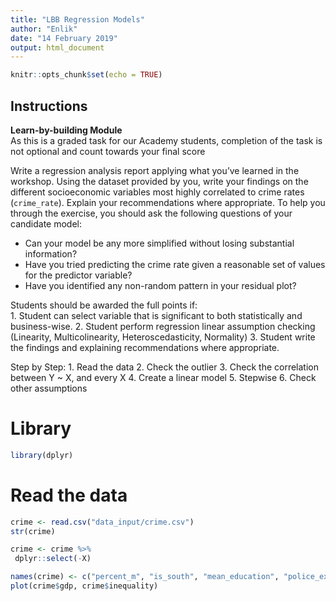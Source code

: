 ```yaml
---
title: "LBB Regression Models"
author: "Enlik"
date: "14 February 2019"
output: html_document
---
```


```r
knitr::opts_chunk$set(echo = TRUE)
```

## Instructions

**Learn-by-building Module**  
As this is a graded task for our Academy students, completion of the task is not optional and count towards your final score

Write a regression analysis report applying what you've learned in the workshop. Using the dataset provided by you, write your findings on the different socioeconomic variables most highly correlated to crime rates (`crime_rate`). Explain your recommendations where appropriate. To help you through the exercise, you should ask the following questions of your candidate model:  

- Can your model be any more simplified without losing substantial information?  
- Have you tried predicting the crime rate given a reasonable set of values for the predictor variable?  
- Have you identified any non-random pattern in your residual plot?

Students should be awarded the full points if:  
1. Student can select variable that is significant to both statistically and business-wise.
2. Student perform regression linear assumption checking (Linearity, Multicolinearity, Heteroscedasticity, Normality)
3. Student write the findings and explaining recommendations where appropriate.


Step by Step:
1. Read the data
2. Check the outlier
3. Check the correlation between Y ~ X, and every X
4. Create a linear model
5. Stepwise
6. Check other assumptions

# Library
```r
library(dplyr)
```

# Read the data
```r
crime <- read.csv("data_input/crime.csv") 
str(crime)

crime <- crime %>% 
 dplyr::select(-X)

names(crime) <- c("percent_m", "is_south", "mean_education", "police_exp60", "police_exp59", "labour_participation", "m_per1000f", "state_pop", "nonwhites_per1000", "unemploy_m24", "unemploy_m39", "gdp", "inequality", "prob_prison", "time_prison", "crime_rate")
plot(crime$gdp, crime$inequality)

```



```r

```

















